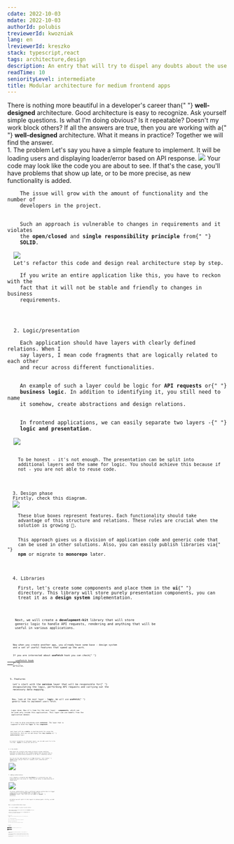 ```yaml
---
cdate: 2022-10-03
mdate: 2022-10-03
authorId: polubis
treviewerId: kwozniak
lang: en
lreviewerId: kreszko
stack: typescript,react
tags: architecture,design
description: An entry that will try to dispel any doubts about the use of modular architecture in frontend applications.
readTime: 10
seniorityLevel: intermediate
title: Modular architecture for medium frontend apps
---
```


<Prelude>
  <M>
    There is nothing more beautiful in a developer's career than{" "}
    <B>well-designed</B> architecture.
  </M>
  <M>
    Good architecture is easy to recognize. Ask yourself simple questions. Is
    what I'm doing obvious? Is it repeatable? Doesn't my work block others?
  </M>
  <M>
    If all the answers are true, then you are working with a{" "}
    <B>well-designed</B> architecture.
  </M>
  <M>What it means in practice? Together we will find the answer.</M>
</Prelude>

<Section>
  <XL>1. The problem</XL>
  <M>
    Let's say you have a simple feature to implement. It will be loading users
    and displaying loader/error based on API response.
  </M>
  <Image
    src="/assets/modular-architecture-for-medium-frontend-apps/app.gif"
    description="Small demo"
    rolled
  />
  <M>
    Your code may look like the code you are about to see. If that's the case,
    you'll have problems that show up late, or to be more precise, as new
    functionality is added.
  </M>
  <Code
    mode="dynamic"
    lang="tsx"
    linesCount={62}
    src="https://raw.githubusercontent.com/polubis/Modular-architecture-for-medium-frontend-apps/main/snippets/no-layers.tsx"
    description="A messy solution"
  />
  <M>
    The issue will grow with the amount of functionality and the number of
    developers in the project.
  </M>
  <M>
    Such an approach is vulnerable to changes in requirements and it violates
    the <B>open/closed</B> and <B>single responsibility principle</B> from{" "}
    <B>SOLID</B>.
  </M>
  <Image
    rolled
    src="/assets/modular-architecture-for-medium-frontend-apps/1-layer.jpg"
    description="Your current architecture diagram"
  />
  <M>Let's refactor this code and design real architecture step by step.</M>
  <Hint hasBg>
    If you write an entire application like this, you have to reckon with the
    fact that it will not be stable and friendly to changes in business
    requirements.
  </Hint>
</Section>

<Section>
  <XL>2. Logic/presentation</XL>
  <M>
    Each application should have layers with clearly defined relations. When I
    say layers, I mean code fragments that are logically related to each other
    and recur across different functionalities.
  </M>
  <M>
    An example of such a layer could be logic for <B>API requests</B> or{" "}
    <B>business logic</B>. In addition to identifying it, you still need to name
    it somehow, create abstractions and design relations.
  </M>
  <M>
    In frontend applications, we can easily separate two layers -{" "}
    <B>logic and presentation</B>.
  </M>
  <Image
    rolled
    src="/assets/modular-architecture-for-medium-frontend-apps/lp.jpg"
    description="Now you have 2 layers"
  />
  <Code
    mode="dynamic"
    lang="tsx"
    src="https://raw.githubusercontent.com/polubis/Modular-architecture-for-medium-frontend-apps/main/snippets/2-layers.tsx"
    description="2 layers in code"
    linesCount={63}
  />
  <M>
    To be honest - it's not enough. The presentation can be split into
    additional layers and the same for logic. You should achieve this because if
    not - you are not able to reuse code.
  </M>
</Section>

<Section>
  <XL>3. Design phase</XL>
  <M>Firstly, check this diagram.</M>
  <Image
    rolled
    src="/assets/modular-architecture-for-medium-frontend-apps/a-final.jpg"
    description="Modular architecture diagram"
  />
  <M>
    These blue boxes represent features. Each functionality should take
    advantage of this structure and relations. These rules are crucial when the
    solution is growing 🐍.
  </M>
  <M>
    This approach gives us a division of application code and generic code that
    can be used in other solutions. Also, you can easily publish libraries via{" "}
    <B>npm</B> or migrate to <B>monorepo</B> later.
  </M>
</Section>

<Section>
  <XL>4. Libraries</XL>
  <M>
    First, let's create some components and place them in the <B>ui</B>{" "}
    directory. This library will store purely presentation components, you can
    treat it as a <B>design system</B> implementation.
  </M>
  <Code
    mode="dynamic"
    lang="tsx"
    src="https://raw.githubusercontent.com/polubis/Modular-architecture-for-medium-frontend-apps/main/src/libs/ui/avatar/Avatar.tsx"
    description="Avatar component"
    linesCount={13}
  />
  <Code
    mode="dynamic"
    lang="tsx"
    src="https://raw.githubusercontent.com/polubis/Modular-architecture-for-medium-frontend-apps/main/src/libs/ui/avatars-grid/AvatarsGrid.tsx"
    description="AvatarsGrid component"
    linesCount={27}
  />
  <M>
    Next, we will create a <B>development-kit</B> library that will store
    generic logic to handle API requests, rendering and anything that will be
    useful in various applications.
  </M>
  <Code
    mode="dynamic"
    lang="ts"
    src="https://raw.githubusercontent.com/polubis/Modular-architecture-for-medium-frontend-apps/main/src/libs/development-kit/useFetch.ts"
    description="Generic hook for fetching"
    linesCount={60}
  />
  <Code
    mode="dynamic"
    lang="tsx"
    src="https://raw.githubusercontent.com/polubis/Modular-architecture-for-medium-frontend-apps/main/src/libs/development-kit/Renderer.tsx"
    description="Render handler"
    linesCount={30}
  />
  <M>
    Now when you create another app, you already have some base - design system
    and a set of useful features that speed up the work.
  </M>
  <Hint hasBg>
    If you are interested about <B>useFetch</B> hook you can check{" "}
    <A
      href="https://greenonsoftware.com/articles/quick-wins/use-fetch-hook/"
      outside
    >
      useFetch hook
    </A>{" "}
    article.
  </Hint>
</Section>

<Section>
  <XL>5. Features</XL>
  <M>
    Let's start with the <B>service</B> layer that will be responsible for{" "}
    encapsulating the logic, performing API requests and carrying out the
    necessary data mapping.
  </M>
  <Code
    mode="dynamic"
    lang="ts"
    src="https://raw.githubusercontent.com/polubis/Modular-architecture-for-medium-frontend-apps/main/src/features/users/services/users.service.ts"
    description="Now you can fetch users"
    linesCount={51}
  />
  <M>
    Now, look at the next layer - <B>logic</B>. We will use <B>useFetch</B>{" "}
    generic hook to implement users fetch.
  </M>
  <Code
    mode="dynamic"
    lang="ts"
    src="https://raw.githubusercontent.com/polubis/Modular-architecture-for-medium-frontend-apps/main/src/features/users/logic/use-users.ts"
    description="Handling fetch users"
    linesCount={13}
  />
  <M>
    Logic done. Now it's time for the next layer - <B>components</B>, which can
    be used only inside this application. This layer can use models from the
    application domain.
  </M>
  <Code
    mode="dynamic"
    lang="tsx"
    src="https://raw.githubusercontent.com/polubis/Modular-architecture-for-medium-frontend-apps/main/src/features/users/components/users-list/users-list.component.tsx"
    description="Rendering users list"
    linesCount={42}
  />
  <M>
    It's time to glue everything with <B>container</B>. The layer that is
    supposed to bind the <B>logic</B> to the <B>component</B>.
  </M>
  <Code
    mode="dynamic"
    lang="tsx"
    src="https://raw.githubusercontent.com/polubis/Modular-architecture-for-medium-frontend-apps/Showcase/snippets/users.container.tsx"
    description="Looks simple?"
    linesCount={8}
  />
  <M>
    Last layer will be a <B>module</B>. A starting point for using the
    functionality. Here you can add things like <B>lazy loading</B> or{" "}
    <B>authorization</B> logic.
  </M>
  <Code
    mode="dynamic"
    lang="tsx"
    src="https://raw.githubusercontent.com/polubis/Modular-architecture-for-medium-frontend-apps/main/snippets/users.module.tsx"
    description="Here everything starts"
    linesCount={5}
  />
  <Hint hasBg>
    For easier recognition of individual layers, you can add a post fix to the
    file name - <B>Angular</B> is doing that and me too.
  </Hint>
</Section>

<Section>
  <XL>6. A few doubts</XL>
  <M>
    What about the situation when module <B>A</B> should consume something
    available in module <B>B</B>? It will probably happen when you would like to
    implement an authorization mechanism in the app or something similar.
  </M>
  <M>
    You can use the same approach as in <B>libs</B> directory. Just create{" "}
    <B>shared</B> folder and put there all reusable stuff connected with
    application.
  </M>
  <Image
    rolled
    src="/assets/modular-architecture-for-medium-frontend-apps/a-final4x.png"
    description="Architecture with shared module"
  />
</Section>

<Section>
  <XL>7. Adding authorization</XL>
  <M>
    Let's imagine a situation when <B>UsersModule</B> is a protected view. Only
    authorized users can access it. Check the gif below to understand how it
    should work.
  </M>
  <Image
    rolled
    src="/assets/modular-architecture-for-medium-frontend-apps/app-final.gif"
    description="Authorization feature"
  />
  <M>
    To access authorization state in different modules and be able to trigger
    authorization we need <B>Context API</B> from <B>React</B> and{" "}
    <B>AuthModule</B> itself. This stuff will be added to <B>shared</B>{" "}
    directory.
  </M>
  <M>
    As before we will split it into layers to achieve goals. Firstly, we add
    service.
  </M>
  <Code
    mode="dynamic"
    lang="ts"
    src="https://raw.githubusercontent.com/polubis/Modular-architecture-for-medium-frontend-apps/main/src/shared/auth/services/auth.service.ts"
    description="Authorization service"
    linesCount={54}
  />
  <M>Next, we need authorization logic.</M>
  <Code
    mode="dynamic"
    lang="tsx"
    src="https://raw.githubusercontent.com/polubis/Modular-architecture-for-medium-frontend-apps/main/src/shared/auth/logic/auth.tsx"
    description="Context used"
    linesCount={45}
  />
  <M>
    It's time for <B>module</B>. It groups the whole feature.
  </M>
  <Code
    mode="dynamic"
    lang="tsx"
    src="https://raw.githubusercontent.com/polubis/Modular-architecture-for-medium-frontend-apps/main/src/shared/auth/auth.module.tsx"
    description="Module is ultra simple"
    linesCount={5}
  />
  <M>
    Now we need to wrap our entire application with <B>AuthModule</B>. Now you
    can use authorization!
  </M>
  <Code
    mode="dynamic"
    lang="tsx"
    src="https://raw.githubusercontent.com/polubis/Modular-architecture-for-medium-frontend-apps/main/src/index.tsx"
    description="App wrapped"
    linesCount={22}
  />
  <M>
    Last step - just consume authorization API via <B>useAuthContext</B> hook
    and decide what should be displayed.
  </M>
  <Code
    mode="dynamic"
    lang="tsx"
    src="https://raw.githubusercontent.com/polubis/Modular-architecture-for-medium-frontend-apps/main/src/features/users/containers/users.container.tsx"
    description="Consuming auth API"
    linesCount={26}
  />
</Section>

<Section>
  <XL>8. When to use?</XL>
  <M>
    Consider using this architecture when at least 2 or 3 of these points are
    truthy.
  </M>
  <L>
    <Li>It's a single page application</Li>
    <Li>There is a small amount of shared state across components</Li>
    <Li>Application is small/medium size</Li>
    <Li>Your team is familiar with these architectural concepts</Li>
  </L>
</Section>

<Section>
  <XL>Full example</XL>
  <M>
    Fork{" "}
    <A
      href="https://github.com/polubis/Modular-architecture-for-medium-frontend-apps/tree/Showcase"
      outside
    >
      repository
    </A>{" "}
    to check the full solution or play with it on{" "}
    <A
      href="https://codesandbox.io/p/github/polubis/Modular-architecture-for-medium-frontend-apps/Showcase?import=true&selection=%5B%7B%22endColumn%22%3A3%2C%22endLineNumber%22%3A16%2C%22startColumn%22%3A3%2C%22startLineNumber%22%3A16%7D%5D"
      outside
    >
      Codesandbox
    </A>{" "}
    platform.
  </M>
</Section>

<Summary>
  <M>
    I hope you enjoyed my architectural proposal. It's mostly based on{" "}
    <B>Angular's</B> one.
  </M>
  <M>
    It's not a perfect solution - as always it depends on the project. However,
    you have the next skill in your spellbook and you should be able to use this
    kind of approach.
  </M>
  <M>
    Feel free to contact me if you have any questions/proposals. Have a nice day
    and good health!
  </M>
</Summary>
